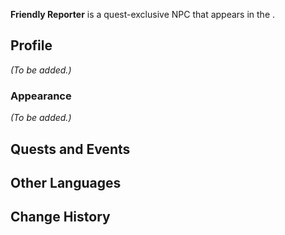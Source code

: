 {{Meta
<!-- Remove this template after adding the missing info -->
|missing_NPC_profile  = yes
<!--
|missing_NPC_idle     = yes
|missing_NPC_dialogue = yes
-->
}}
{{Character Infobox
|type             = Quest NPC
|image            = NPC Friendly Reporter.png
|realname         = <!-- Optional, if different from in-game name -->
|deceased         = <!-- Past (for deceased prior to events of the game) or free response -->
|region           = Fontaine<!-- Character's home/main nation -->
|location         = Fontaine<!-- Nation where you can find the character in the game -->
|affiliation      = 
|title            = 

|ancestry         = <!-- Clan/family -->
|father           = 
|mother           = 
|spouse           = 
|sibling          = 
|child            = 
|relative         = 

|voiceEN          = 
|voiceCN          = 
|voiceJP          = 
|voiceKR          = 
}}
'''Friendly Reporter''' is a quest-exclusive NPC that appears in the {{Quest|Mask}}.
<!--
==Location==
{{subst:#tag:gallery|
NPC Location {{subst:#titleparts:{{subst:PAGENAME}}}}.png{{subst:!}}{{subst:#titleparts:{{subst:PAGENAME}}}}'s location
NPC Location {{subst:#titleparts:{{subst:PAGENAME}}}} Context.png{{subst:!}}Additional context
}}
-->
==Profile==
<!--Detailed story/lore information goes here.-->
''(To be added.)''

===Appearance===
<!--Keep appearance section short and concise. Limit to 2 paragraphs with 3-4 sentences each.-->
''(To be added.)''

==Quests and Events==
{{Quests and Events}}
<!--
==Idle Quotes==
{{Dialogue Start}}
: {{DIcon|Idle}} {{Tx}}
:: {{A|VO {{subst:#titleparts:{{subst:PAGENAME}}}} 01.ogg}} "{{Tx}}"
{{Dialogue End}}

==Dialogue==
{{Dialogue Start}}
:'''{{subst:#titleparts:{{subst:PAGENAME}}}}:''' 
:{{DIcon}}
{{Dialogue End}}
<!--
==Event Dialogue==
===Event Name===
{{Dialogue Start}}
:'''{{subst:#titleparts:{{subst:PAGENAME}}}}:'''
{{Dialogue End}}
-->
==Other Languages==
{{Other Languages|default_hidden=1
|en       = Friendly Reporter
|zhs      = 热情的记者
|zhs_rm   = Rèqíng de Jìzhě
|zht      = 熱情的記者
|zht_rm   = Rèqíng de Jìzhě
|ja       = 熱心な記者
|ja_rm    = Nesshin-na Kisha
|ko       = 열정적인 기자
|ko_rm    = Yeoljeongjeogin Gija
|es       = Reportero entusiasmado
|fr       = Journaliste sympathique
|ru       = Дружелюбный репортёр
|th       = นักข่าวผู้เป็นมิตร
|th_rm    = 
|vi       = Phóng Viên Nhiệt Tình
|de       = Freundlicher Reporter
|id       = Jurnalis yang Ramah
|pt       = Jornalista Amigável
|tr       = Samimi Gazeteci
|it       = Giornalista amichevole
}}

==Change History==
{{Change History|4.5}}
<!--
==References==
{{Reflist}}
-->